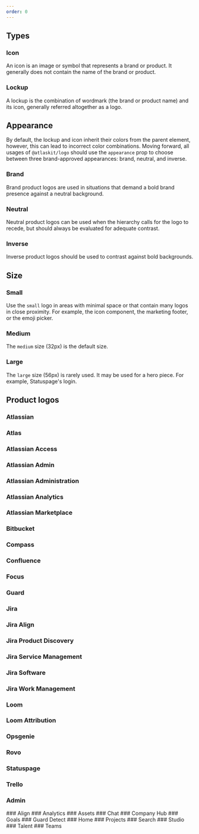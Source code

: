 ```yaml
---
order: 0
---
```



## Types

### Icon

An icon is an image or symbol that represents a brand or product. It generally does not contain the
name of the brand or product.

<Example Component={LogoIcon} packageName="@atlaskit/logo" />

### Lockup

A lockup is the combination of wordmark (the brand or product name) and its icon, generally referred
altogether as a logo.

<Example Component={LogoBrand} packageName="@atlaskit/logo" />

## Appearance

By default, the lockup and icon inherit their colors from the parent element, however, this can lead
to incorrect color combinations. Moving forward, all usages of `@atlaskit/logo` should use the
`appearance` prop to choose between three brand-approved appearances: brand, neutral, and inverse.

### Brand

Brand product logos are used in situations that demand a bold brand presence against a neutral
background.

<Example Component={LogoBrand} packageName="@atlaskit/logo" backgroundColor="white" />

### Neutral

Neutral product logos can be used when the hierarchy calls for the logo to recede, but should always
be evaluated for adequate contrast.

<Example Component={LogoNeutral} packageName="@atlaskit/logo" backgroundColor="neutral" />

### Inverse

Inverse product logos should be used to contrast against bold backgrounds.

<Example Component={LogoInverse} packageName="@atlaskit/logo" backgroundColor="blue" />

## Size

### Small

Use the `small` logo in areas with minimal space or that contain many logos in close proximity. For
example, the icon component, the marketing footer, or the emoji picker.

<Example Component={LogoSmall} packageName="@atlaskit/logo" />

### Medium

The `medium` size (32px) is the default size.

<Example Component={LogoMedium} packageName="@atlaskit/logo" />

### Large

The `large` size (56px) is rarely used. It may be used for a hero piece. For example, Statuspage's
login.

<Example Component={LogoLarge} packageName="@atlaskit/logo" />

## Product logos

### Atlassian

<Example Component={LogoAtlassian} packageName="@atlaskit/logo" />

### Atlas

<Example Component={LogoAtlas} packageName="@atlaskit/logo" />

### Atlassian Access

<Example Component={LogoAtlassianAccess} packageName="@atlaskit/logo" />

### Atlassian Admin

<Example Component={LogoAtlassianAdmin} packageName="@atlaskit/logo" />

### Atlassian Administration

<Example Component={LogoAtlassianAdministration} packageName="@atlaskit/logo" />

### Atlassian Analytics

<Example Component={LogoAtlassianAnalytics} packageName="@atlaskit/logo" />

### Atlassian Marketplace

<Example Component={LogoAtlassianMarketplace} packageName="@atlaskit/logo" />

### Bitbucket

<Example Component={LogoBitbucket} packageName="@atlaskit/logo" />

### Compass

<Example Component={LogoCompass} packageName="@atlaskit/logo" />

### Confluence

<Example Component={LogoConfluence} packageName="@atlaskit/logo" />

### Focus

<Example Component={LogoFocus} packageName="@atlaskit/logo" />

### Guard

<Example Component={LogoGuard} packageName="@atlaskit/logo" />

### Jira

<Example Component={LogoJira} packageName="@atlaskit/logo" />

### Jira Align

<Example Component={LogoJiraAlign} packageName="@atlaskit/logo" />

### Jira Product Discovery

<Example Component={LogoJiraProductDiscovery} packageName="@atlaskit/logo" />

### Jira Service Management

<Example Component={LogoJiraServiceManagement} packageName="@atlaskit/logo" />

### Jira Software

<Example Component={LogoJiraSoftware} packageName="@atlaskit/logo" />

### Jira Work Management

<Example Component={LogoJiraWorkManagement} packageName="@atlaskit/logo" />

### Loom

<Example Component={LogoLoom} packageName="@atlaskit/logo" />

### Loom Attribution

<Example Component={LogoLoomAttribution} packageName="@atlaskit/logo" />

### Opsgenie

<Example Component={LogoOpsgenie} packageName="@atlaskit/logo" />

### Rovo

<Example Component={LogoRovo} packageName="@atlaskit/logo" />

### Statuspage

<Example Component={LogoStatuspage} packageName="@atlaskit/logo" />

### Trello

<Example Component={LogoTrello} packageName="@atlaskit/logo" />

### Admin

<Example Component={LogoAdmin} packageName="@atlaskit/logo" />
### Align

<Example Component={LogoAlign} packageName="@atlaskit/logo" />
### Analytics

<Example Component={LogoAnalytics} packageName="@atlaskit/logo" />
### Assets

<Example Component={LogoAssets} packageName="@atlaskit/logo" />
### Chat

<Example Component={LogoChat} packageName="@atlaskit/logo" />
### Company Hub

<Example Component={LogoCompanyHub} packageName="@atlaskit/logo" />
### Goals

<Example Component={LogoGoals} packageName="@atlaskit/logo" />
### Guard Detect

<Example Component={LogoGuardDetect} packageName="@atlaskit/logo" />
### Home

<Example Component={LogoHome} packageName="@atlaskit/logo" />
### Projects

<Example Component={LogoProjects} packageName="@atlaskit/logo" />
### Search

<Example Component={LogoSearch} packageName="@atlaskit/logo" />
### Studio

<Example Component={LogoStudio} packageName="@atlaskit/logo" />
### Talent

<Example Component={LogoTalent} packageName="@atlaskit/logo" />
### Teams

<Example Component={LogoTeams} packageName="@atlaskit/logo" />
